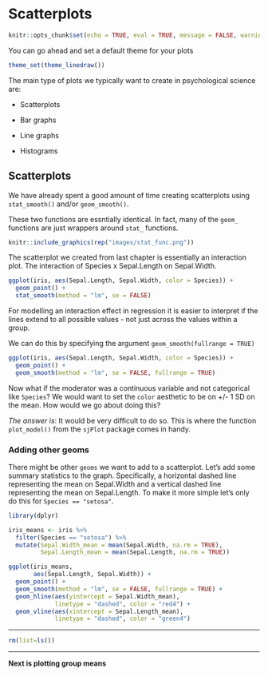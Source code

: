 # Scatterplots

```r
knitr::opts_chunk$set(echo = TRUE, eval = TRUE, message = FALSE, warning = FALSE)
```

You can go ahead and set a default theme for your plots

```r
theme_set(theme_linedraw())
```


The main type of plots we typically want to create in psychological science are:

* Scatterplots

* Bar graphs

* Line graphs

* Histograms

## Scatterplots

We have already spent a good amount of time creating scatterplots using `stat_smooth()` and/or `geom_smooth()`. 

These two functions are essntially identical. In fact, many of the `geom_` functions are just wrappers around `stat_` functions.

```r
knitr::include_graphics(rep("images/stat_func.png"))
```

The scatterplot we created from last chapter is essentially an interaction plot. The interaction of Species x Sepal.Length on Sepal.Width. 

```r
ggplot(iris, aes(Sepal.Length, Sepal.Width, color = Species)) +
  geom_point() +
  stat_smooth(method = "lm", se = FALSE)
```

For modelling an interaction effect in regression it is easier to interpret if the lines extend to all possible values - not just across the values within a group. 

We can do this by specifying the argument `geom_smooth(fullrange = TRUE)`

```r
ggplot(iris, aes(Sepal.Length, Sepal.Width, color = Species)) +
  geom_point() +
  geom_smooth(method = "lm", se = FALSE, fullrange = TRUE)
```

Now what if the moderator was a continuous variable and not categorical like `Species`? We would want to set the `color` aesthetic to be on +/- 1 SD on the mean. How would we go about doing this?

*The answer is*: It would be very difficult to do so. This is where the function `plot_model()` from the `sjPlot` package comes in handy.

### Adding other geoms

There might be other `geoms` we want to add to a scatterplot. Let's add some summary statistics to the graph. Specifically, a horizontal dashed line representing the mean on Sepal.Width and a vertical dashed line representing the mean on Sepal.Length. To make it more simple let's only do this for `Species == "setosa"`.

```r
library(dplyr)

iris_means <- iris %>%
  filter(Species == "setosa") %>%
  mutate(Sepal.Width_mean = mean(Sepal.Width, na.rm = TRUE),
         Sepal.Length_mean = mean(Sepal.Length, na.rm = TRUE))

ggplot(iris_means, 
       aes(Sepal.Length, Sepal.Width)) +
  geom_point() +
  geom_smooth(method = "lm", se = FALSE, fullrange = TRUE) +
  geom_hline(aes(yintercept = Sepal.Width_mean), 
             linetype = "dashed", color = "red4") +
  geom_vline(aes(xintercept = Sepal.Length_mean), 
             linetype = "dashed", color = "green4")
```

********

```r
rm(list=ls())
```

********

**Next is plotting group means**



